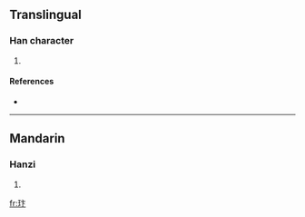 ==Translingual==

===Han character===
{{Han char|rn=96|rad=玉|as=04|sn=8|four=|canj=一土卜卜 (MGYY)}}

# {{defn|Han|sort=玉04}}

====References====
* {{Han ref|kx=0728.070|dkj=20864|dj=1140.070|hdz=21105.020|uh=73A3|ud=29603}}

----

==Mandarin==

===Hanzi===
{{cmn-hanzi|pin=[[bàng]] ([[bang4]]), [[biàn]] ([[bian4]])|wg=pang<sup>4</sup>, pien<sup>4</sup>}}

# {{defn|Mandarin}}

[[fr:玣]]